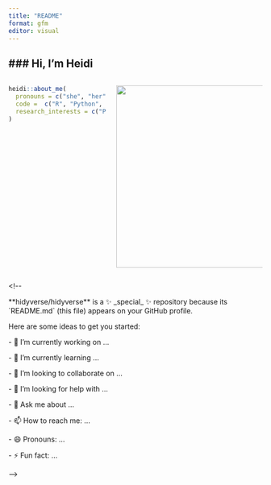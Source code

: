 ```yaml
---
title: "README"
format: gfm
editor: visual
---
```


## \### Hi, I'm Heidi

:::: {.columns}

::: {.column width="40%"}

```r
heidi::about_me(
  pronouns = c("she", "her"),
  code =  c("R", "Python", "CSS", "Observable"),
  research_interests = c("Pharmacogenomics", "Precison Medicine", "Reproducibility in Clinical Research")
)
```

:::

::: {.column width="60%"}

![](octocat.png){fig-alt="heidi styled octocat with curly hair, tattoos, and coffee" fig-align="right" width="362"}

:::

::::

\<!\--

\*\*hidyverse/hidyverse\*\* is a ✨ \_special\_ ✨ repository because its \`README.md\` (this file) appears on your GitHub profile.

Here are some ideas to get you started:

\- 🔭 I'm currently working on ...

\- 🌱 I'm currently learning ...

\- 👯 I'm looking to collaborate on ...

\- 🤔 I'm looking for help with ...

\- 💬 Ask me about ...

\- 📫 How to reach me: ...

\- 😄 Pronouns: ...

\- ⚡ Fun fact: ...

\--\>
